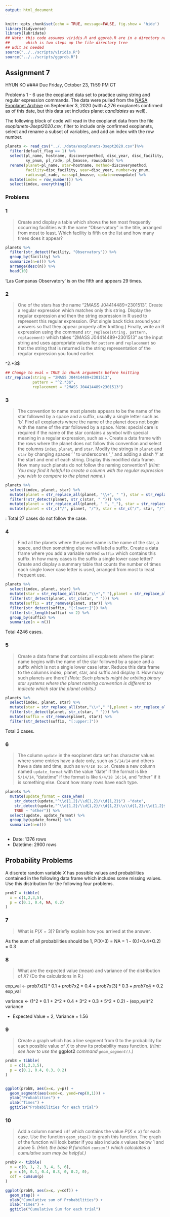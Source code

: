 ```yaml
---
output: html_document
---
```


```r
knitr::opts_chunk$set(echo = TRUE, message=FALSE, fig.show = 'hide')
library(tidyverse)
library(lubridate)
## Note: this code assumes viridis.R and ggprob.R are in a directory named scripts
##       which is two steps up the file directory tree
## Edit as needed
source("../../scripts/viridis.R")
source("../../scripts/ggprob.R")
```

## Assignment 7
HYUN KO
#### Due Friday, October 23, 11:59 PM CT

Problems 1 - 6 use the exoplanet data set to practice using string and regular expression commands.
The data were pulled from the [NASA Exoplanet Archive](https://exoplanetarchive.ipac.caltech.edu/index.html) on September 3, 2020 (with 4,276 exoplanets confirmed as of this date, but this data set includes planet *candidates* as well).


The following block of code will read in the exoplanet data from the file *exoplanets-3sept2020.csv*, filter to include only confirmed exoplanets,
select and rename a subset of variables,
and add an index with the row number.

```r
planets <- read_csv("../../data/exoplanets-3sept2020.csv")%>%
  filter(default_flag == 1) %>%
  select(pl_name, hostname, discoverymethod, disc_year, disc_facility,
         sy_pnum, pl_rade, pl_bmasse, rowupdate) %>%
  rename(planet=pl_name, star=hostname, method=discoverymethod,
         facility=disc_facility, year=disc_year, number=sy_pnum,
         radius=pl_rade, mass=pl_bmasse, update=rowupdate) %>% 
  mutate(index = row_number()) %>% 
  select(index, everything())
```

### Problems

### 1

> Create and display a table which shows the ten most frequently occurring facilities with the name "Observatory" in the title,
arranged from most to least.
Which facility is fifth on the list and how many times does it appear?

```r
planets %>%
  filter(str_detect(facility, "Observatory")) %>%
  group_by(facility) %>%
  summarize(n=n()) %>%
  arrange(desc(n)) %>%
  head(10)
```

'Las Campanas Observatory' is on the fifth and appears 29 times.

### 2

> One of the stars has the name "2MASS J04414489+2301513".
Create a regular expression which matches only this string.
Display the regular expression and then the string expression in R used to represent this regular expression.
(Put single back ticks around your answers so that they appear properly after knitting.)
Finally, write an R expression using the command `str_replace(string, pattern, replacement)`
which takes "2MASS J04414489+2301513" as the input string
and uses appropriate values for `pattern` and `replacement` so that the string that is returned is the string representation of the regular expression you found earlier.

^2.*3$

```r
## Change to eval = TRUE in chunk arguments before knitting
str_replace(string = "2MASS J04414489+2301513",
            pattern = "^2.*3$",
            replacement = "2MASS J04414489+2301513")
```



### 3

> The convention to name most planets appears to be the name of the star followed by a space and a suffix, usually a single letter such as 'b'.
Find all exoplanets where the name of the planet does not begin with the name of the star followed by a space.
Note: special care is required if the name of the star contains a symbol with special meaning in a regular expression, such as `+`.
Create a data frame with the rows where the planet does not follow this convention and select the columns `index`, `planet`, and `star`.
Modify the strings in `planet` and `star` by changing spaces ' ' to underscores '_' and adding a slash '/' at the start and end of each string.
Display this modified data frame.
How many such planets do not follow the naming convention?
(*Hint: You may find it helpful to create a column with the regular expression you wish to compare to the planet name.*)

```r
planets %>%
  select(index, planet, star) %>%
  mutate(planet = str_replace_all(planet, "\\+", " "), star = str_replace_all(star, "\\+", " ")) %>%
  filter(!str_detect(planet, str_c(star, " "))) %>%
  mutate(planet = str_replace_all(planet, " ", "_"), star = str_replace_all(star, " ", "_")) %>%
  mutate(planet = str_c("/", planet, "/"), star = str_c("/", star, "/")) 
```

: Total 27 cases do not follow the case.



### 4

> Find all the planets where the planet name is the name of the star, a space, and then something else we will label a suffix.
Create a data frame where you add a variable named `suffix` which contains this suffix.
In how many cases is the suffix a single lower case letter?
Create and display a summary table that counts the number of times each single lower case letter is used, arranged from most to least frequent use.

```r
planets %>%
  select(index, planet, star) %>%
  mutate(star = str_replace_all(star,"\\+"," "),planet = str_replace_all(planet,"\\+"," "))%>%
  filter(str_detect(planet, str_c(star, " "))) %>%
  mutate(suffix = str_remove(planet, star)) %>%
  filter(str_detect(suffix, "[:lower:]")) %>%
  filter(str_length(suffix) <= 2) %>%
  group_by(suffix) %>%
  summarize(n = n())
```

Total 4246 cases.



### 5

> Create a data frame that contains all exoplanets where the planet name begins with the name of the star followed by a space and a suffix which is not a single lower case letter.
Reduce this data frame to the columns index, planet, star, and suffix and display it.
How many such planets are there?
*(Note: Such planets might be orbiting binary star systems where the planet naming convention is different to indicate which star the planet orbits.)*

```r
planets %>%
  select(index, planet, star) %>%
  mutate(star = str_replace_all(star,"\\+"," "),planet = str_replace_all(planet,"\\+"," "))%>%
  filter(str_detect(planet, str_c(star, " "))) %>%
  mutate(suffix = str_remove(planet, star)) %>%
  filter(str_detect(suffix, "[:upper:]")) 

```

Total 3 cases.


### 6

> The column `update` in the exoplanet data set has character values where some entries have a date only, such as `5/14/14` and others have a date and time, such as `9/4/18 16:14`.
Create a new column named `update_format` with the value "date" if the format is like `5/14/14`, "datetime" if the format is like `9/4/18 16:14`, and "other" if it is something else.
Count how many rows have each type.

```r
planets %>%
  mutate(update_format = case_when(
    str_detect(update,"^\\d{1,2}/\\d{1,2}/\\d{1,2}$") ~"date",
    str_detect(update,"^\\d{1,2}/\\d{1,2}/\\d{1,2}\\s\\d{1,2}:\\d{1,2}$") ~"datetime",
    TRUE ~ "other")) %>%
  select(update, update_format) %>%
  group_by(update_format) %>%
  summarize(n=n())
  
```

- Date: 1376 rows
- Datetime: 2900 rows


## Probability Problems

A discrete random variable $X$ has possible values and probabilities contained in the following data frame which includes some missing values.
Use this distribution for the following four problems.

```r
prob7 = tibble(
  x = c(1,2,3,5),
  p = c(0.1, 0.4, NA, 0.2)
)
```

### 7

> What is $P(X = 3)$? Briefly explain how you arrived at the answer.

As the sum of all probabilities should be 1, P(X=3) = NA = 1 - (0.1+0.4+O.2) = 0.3


### 8

> What are the expected value (mean) and variance of the distribution of $X$? (Do the calculations in R.)

exp_val <- prob7$x[1] * 0.1 +prob7$x[2] * 0.4 + prob7$x[3] * 0.3 + prob7$x[4] * 0.2
exp_val

variance <- (1^2 * 0.1 + 2^2 * 0.4 + 3^2 * 0.3 + 5^2 * 0.2) - (exp_val)^2
variance

- Expected Value = 2, Variance = 1.56



### 9

> Create a graph which has a line segment from 0 to the probability for each possible value of $X$ to show its probability mass function.
*(Hint: see how to use the* **ggplot2** *command `geom_segment()`.)*

```r
prob8 = tibble(
  x = c(1,2,3,5),
  p = c(0.1, 0.4, 0.3, 0.2)
)


ggplot(prob8, aes(x=x, y=p)) +
  geom_segment(aes(xend=x, yend=rep(0,1))) +
  ylab("Probablities") +
  xlab("Times") +
  ggtitle("Probabilities for each trial")
```


### 10 

> Add a column named `cdf` which contains the value $P(X \le x)$ for each case.
Use the function `geom_step()` to graph this function.
The graph of the function will look better if you also include $x$ values below 1 and above 5.
*(Hint: the base R function `cumsum()` which calculates a cumulative sum may be helpful.)*

```r
prob9 <- tibble(
  x = c(0, 1, 2, 3, 4, 5, 6),
  p = c(0, 0.1, 0.4, 0.3, 0, 0.2, 0),
  cdf = cumsum(p)
)

ggplot(prob9, aes(x=x, y=cdf)) +
  geom_step() +
  ylab("Cumulative sum of Probabilities") +
  xlab("Times") +
  ggtitle("Cumulative Sum for each trial")


```


